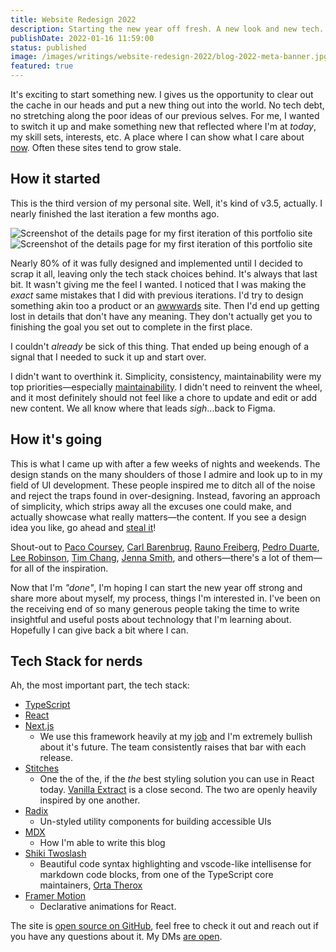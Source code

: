 ```yaml
---
title: Website Redesign 2022
description: Starting the new year off fresh. A new look and new tech.
publishDate: 2022-01-16 11:59:00
status: published
image: /images/writings/website-redesign-2022/blog-2022-meta-banner.jpg
featured: true
---
```


It's exciting to start something new. I gives us the opportunity to clear out the cache in our heads and put a new thing out into the world. No tech debt, no stretching along the poor ideas of our previous selves. For me, I wanted to switch it up and make something new that reflected where I'm at _today_, my skill sets, interests, etc. A place where I can show what I care about [now](/now). Often these sites tend to grow stale.

## How it started

This is the third version of my personal site. Well, it's kind of v3.5, actually. I nearly finished the last iteration a few months ago.

<ImageContainer caption='This is one of the screenshots of the details page before the redesign.'>
  <Image
    src='/images/writings/website-redesign-2022/portfolio-v3-v1-project-detail.jpg'
    alt='Screenshot of the details page for my first iteration of this portfolio site'
    layout='responsive'
    blurDataURL='/images/writings/website-redesign-2022/portfolio-v3-v1-project-detail.jpg'
    placeholder='blur'
    width={1440}
    height={1084}
    quality={95}
  />
</ImageContainer>

<ImageContainer caption='This is after the redesign.'>
  <Image
    src='/images/writings/website-redesign-2022/portfolio-v3-v1-project-detail.jpg'
    alt='Screenshot of the details page for my first iteration of this portfolio site'
    layout='responsive'
    blurDataURL='/images/writings/website-redesign-2022/portfolio-v3-v1-project-detail.jpg'
    placeholder='blur'
    width={1440}
    height={1084}
    quality={95}
  />
</ImageContainer>

Nearly 80% of it was fully designed and implemented until I decided to scrap it all, leaving only the tech stack choices behind. It's always that last bit. It wasn't giving me the feel I wanted. I noticed that I was making the _exact_ same mistakes that I did with previous iterations. I'd try to design something akin too a product or an [awwwards](https://www.awwwards.com/) site. Then I'd end up getting lost in details that don't have any meaning. They don't actually get you to finishing the goal you set out to complete in the first place.

I couldn't _already_ be sick of this thing. That ended up being enough of a signal that I needed to suck it up and start over.

I didn't want to overthink it. Simplicity, consistency, maintainability were my top priorities—especially [maintainability](https://brianlovin.com/writing/reasons-you-arent-updating-your-personal-site#too-hard-to-add-and-edit-content). I didn't need to reinvent the wheel, and it most definitely should not feel like a chore to update and edit or add new content. We all know where that leads _sigh_...back to Figma.

## How it's going

This is what I came up with after a few weeks of nights and weekends. The design stands on the many shoulders of those I admire and look up to in my field of UI development. These people inspired me to ditch all of the noise and reject the traps found in over-designing. Instead, favoring an approach of simplicity, which strips away all the excuses one could make, and actually showcase what really matters—the content. If you see a design idea you like, go ahead and [steal it](https://austinkleon.com/steal/)!

Shout-out to [Paco Coursey](https://paco.me/), [Carl Barenbrug](https://cmhb.de/), [Rauno Freiberg](https://rauno.me/), [Pedro Duarte](https://ped.ro/), [Lee Robinson](https://leerob.io/), [Tim Chang](https://timcchang.com/), [Jenna Smith](https://jjenzz.com/), and others—there's a lot of them—for all of the inspiration.

Now that I'm _"done"_, I'm hoping I can start the new year off strong and share more about myself, my process, things I'm interested in. I've been on the receiving end of so many generous people taking the time to write insightful and useful posts about technology that I'm learning about. Hopefully I can give back a bit where I can.

## Tech Stack for nerds

Ah, the most important part, the tech stack:

- [TypeScript](https://www.typescriptlang.org/)
- [React](https://reactjs.org/)
- [Next.js](https://nextjs.org/)
  - We use this framework heavily at my [job](https://www.elegantseagulls.com/) and I'm extremely bullish about it's future. The team consistently raises that bar with each release.
- [Stitches](https://stitches.dev/)
  - One the of the, if the _the_ best styling solution you can use in React today. [Vanilla Extract](https://vanilla-extract.style/) is a close second. The two are openly heavily inspired by one another.
- [Radix](https://www.radix-ui.com/)
  - Un-styled utility components for building accessible UIs
- [MDX](https://mdxjs.com/)
  - How I'm able to write this blog
- [Shiki Twoslash](https://shikijs.github.io/twoslash/)
  - Beautiful code syntax highlighting and vscode-like intellisense for markdown code blocks, from one of the TypeScript core maintainers, [Orta Therox](https://orta.io/)
- [Framer Motion](https://www.framer.com/motion/)
  - Declarative animations for React.

The site is [open source on GitHub](https://github.com/h-jennings/portfolio-v3), feel free to check it out and reach out if you have any questions about it. My DMs [are open](https://twitter.com/jennings_hunter).
